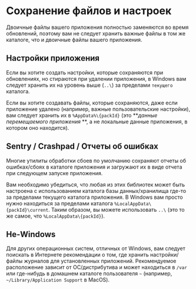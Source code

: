 # Сохранение файлов и настроек

<AppliesTo all />
Двоичные файлы вашего приложения полностью заменяются во время обновлений, поэтому вам не следует хранить важные файлы в том же каталоге, что и двоичные файлы вашего приложения.

## Настройки приложения

Если вы хотите создать настройки, которые сохраняются при обновлениях, но стираются при удалении приложения, в Windows вам следует хранить их на уровень выше (`..\`) за пределами `текущего` каталога. 

Если вы хотите создавать файлы, которые сохраняются, даже если приложение удалено (например, важные пользовательские настройки), вам следует хранить их в `%AppData%\{packId}` (это **_данные перемещаемого приложения_ **, а не локальные данные приложения, в котором оно находится).

## Sentry / Crashpad / Отчеты об ошибках

Многие утилиты обработки сбоев по умолчанию сохраняют отчеты об ошибках/сбоях в каталоге приложения и загружают их в виде отчета при следующем запуске приложения.

Вам необходимо убедиться, что любая из этих библиотек может быть настроена с использованием каталога базы данных/хранилища где-то за пределами текущего каталога приложения. 
В Windows вам просто нужно находиться за пределами каталога `%LocalAppData\{packId}\current`. Таким образом, вы можете использовать `..\` (это то же самое, что `%LocalAppData\{packId}`). 

## Не-Windows

Для других операционных систем, отличных от Windows, вам следует поискать в Интернете рекомендации о том, где хранить настройки/файлы журналов для установленных приложений. 
Рекомендуемое расположение зависит от ОС/дистрибутива и может находиться в `/var` или где-нибудь в домашнем каталоге пользователя `~` (например, `~/Library/Application Support` в MacOS).

